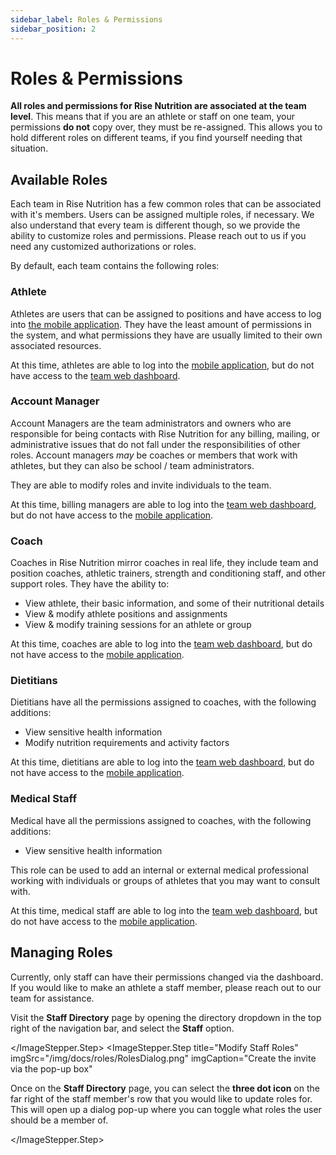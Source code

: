 ```yaml
---
sidebar_label: Roles & Permissions
sidebar_position: 2
---
```




# Roles & Permissions

**All roles and permissions for Rise Nutrition are associated at the team level**. This means
that if you are an athlete or staff on one team, your permissions **do not**
copy over, they must be re-assigned. This allows you to hold different roles on different teams, if you find yourself
needing that situation.

## Available Roles

Each team in Rise Nutrition has a few common roles that can be associated with it's members. Users can be assigned multiple roles, if necessary. We
also understand that every team is different though, so we provide the ability to customize roles
and permissions. Please reach out to us if you need any customized authorizations or roles.

By default, each team contains the following roles:

### Athlete

Athletes are users that can be assigned to positions and have access to log into
[the mobile application](/docs/mobile). They have the least amount of permissions in
the system, and what permissions they have are usually limited to their own associated
resources.

At this time, athletes are able to log into the [mobile application](/docs/mobile), but
do not have access to the [team web dashboard](/docs/dashboard).

### Account Manager

Account Managers are the team administrators and owners who are responsible for being
contacts with Rise Nutrition for any billing, mailing, or administrative issues that
do not fall under the responsibilities of other roles. Account managers _may_ be coaches or
members that work with athletes, but they can also be school / team administrators.

They are able to modify roles and invite individuals to the team.

At this time, billing managers are able to log into the [team web dashboard](/docs/dashboard), but
do not have access to the [mobile application](/docs/mobile).

### Coach

Coaches in Rise Nutrition mirror coaches in real life, they include team and position coaches, athletic trainers, strength and conditioning staff, and other support roles. They have the ability to:

* View athlete, their basic information, and some of their nutritional details
* View & modify athlete positions and assignments
* View & modify training sessions for an athlete or group

At this time, coaches are able to log into the [team web dashboard](/docs/dashboard), but
do not have access to the [mobile application](/docs/mobile).

### Dietitians

Dietitians have all the permissions assigned to coaches, with the following additions:

* View sensitive health information
* Modify nutrition requirements and activity factors

At this time, dietitians are able to log into the [team web dashboard](/docs/dashboard), but
do not have access to the [mobile application](/docs/mobile).

### Medical Staff

Medical have all the permissions assigned to coaches, with the following additions:

* View sensitive health information

This role can be used to add an internal or external medical professional working with individuals or groups of athletes that you may want to consult with. 

At this time, medical staff are able to log into the [team web dashboard](/docs/dashboard), but
do not have access to the [mobile application](/docs/mobile).

## Managing Roles

Currently, only staff can have their permissions changed via the dashboard. If you would like
to make an athlete a staff member, please reach out to our team for assistance.

<ImageStepper>
  <ImageStepper.Step
    title="View Staff"
    imgSrc="/img/docs/roles/StaffDirectoryDropdown.png"
    imgCaption="Navigate to the Invitations Directory page"
  >

Visit the **Staff Directory** page by opening the directory dropdown in the top right of the
navigation bar, and select the **Staff** option.

  </ImageStepper.Step>
  <ImageStepper.Step
    title="Modify Staff Roles"
    imgSrc="/img/docs/roles/RolesDialog.png"
    imgCaption="Create the invite via the pop-up box"
  >

Once on the **Staff Directory** page, you can select the **three dot icon** on the far
right of the staff member's row that you would like to update roles for. This will open up
a dialog pop-up where you can toggle what roles the user should be a member of.

  </ImageStepper.Step>
</ImageStepper>
